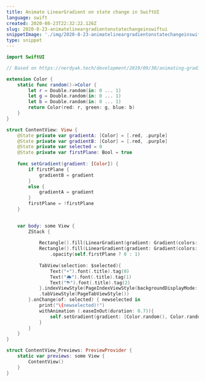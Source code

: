 ```yaml
---
title: Animate LinearGradient on state change in SwiftUI
language: swift
created: 2020-08-23T22:32:22.126Z
slug: 2020-8-23-animatelineargradientonstatechangeinswiftui
snippetImage: './img/2020-8-23-animatelineargradientonstatechangeinswiftui.png'
type: snippet
---
```


```swift snippet
import SwiftUI

// Based on https://nerdyak.tech/development/2019/09/30/animating-gradients-swiftui.html

extension Color {
    static func random()->Color {
        let r = Double.random(in: 0 ... 1)
        let g = Double.random(in: 0 ... 1)
        let b = Double.random(in: 0 ... 1)
        return Color(red: r, green: g, blue: b)
    }
}

struct ContentView: View {
    @State private var gradientA: [Color] = [.red, .purple]
    @State private var gradientB: [Color] = [.red, .purple]
    @State private var selected = 0
    @State private var firstPlane: Bool = true
    
    func setGradient(gradient: [Color]) {
        if firstPlane {
            gradientB = gradient
        }
        else {
            gradientA = gradient
        }
        firstPlane = !firstPlane
    }

    
    var body: some View {
        ZStack {
            
            Rectangle().fill(LinearGradient(gradient: Gradient(colors: self.gradientA), startPoint: .topLeading, endPoint: .bottomLeading)).edgesIgnoringSafeArea(.all)
            Rectangle().fill(LinearGradient(gradient: Gradient(colors: self.gradientB), startPoint: .topLeading, endPoint: .bottomLeading)).edgesIgnoringSafeArea(.all)
                .opacity(self.firstPlane ? 0 : 1)
                
            TabView(selection: $selected){
                Text("☀️").font(.title).tag(0)
                Text("🌦").font(.title).tag(1)
                Text("⛈").font(.title).tag(2)
            }.indexViewStyle(PageIndexViewStyle(backgroundDisplayMode: .always))
            .tabViewStyle(PageTabViewStyle())
        }.onChange(of: selected) { newselected in
            print("\(newselected)!")
            withAnimation (.easeInOut(duration: 0.7)){
                self.setGradient(gradient: [Color.random(), Color.random()])
            }
        }
    }
}

struct ContentView_Previews: PreviewProvider {
    static var previews: some View {
        ContentView()
    }
}
```
  